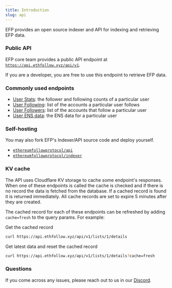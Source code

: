 ```yaml
---
title: Introduction
slug: api
---
```


EFP provides an open source indexer and API for indexing and retrieving EFP data.

### Public API

EFP core team provides a public API endpoint at [`https://api.ethfollow.xyz/api/v1`](https://api.ethfollow.xyz/api/v1).

If you are a developer, you are free to use this endpoint to retrieve EFP data.

### Commonly used endpoints

- [User Stats](https://docs.efp.app/api/users/stats/): the follower and following counts of a particular user
- [User Following](https://docs.efp.app/api/users/following/): list of the accounts a particular user follows
- [User Followers](https://docs.efp.app/api/users/followers/): list of the accounts that follow a particular user
- [User ENS data](https://docs.efp.app/api/users/ens/): the ENS data for a particular user

### Self-hosting

You may also fork EFP's Indexer/API source code and deploy yourself.

- [`ethereumfollowprotocol/api`](https://github.com/ethereumfollowprotocol/api)
- [`ethereumfollowprotocol/indexer`](https://github.com/ethereumfollowprotocol/indexer)

### KV cache

The API uses Cloudflare KV storage to cache some endpoint's responses. When one of these
endpoints is called the cache is checked and if there is no record the data is fetched from
the database. If a cached record is found it is returned immediately. All cache records
are set to expire 5 minutes after they are created.

The cached record for each of these endpoints can be refreshed by adding `cache=fresh` to the
query params. For example:

Get the cached record

```sh copy
curl https://api.ethfollow.xyz/api/v1/lists/1/details
```

Get latest data and reset the cached record

```sh copy
curl https://api.ethfollow.xyz/api/v1/lists/1/details?cache=fresh
```

### Questions

If you come across any issues, please reach out to us in our [Discord](https://discord.com/invite/ZUyG3mSXFD).
